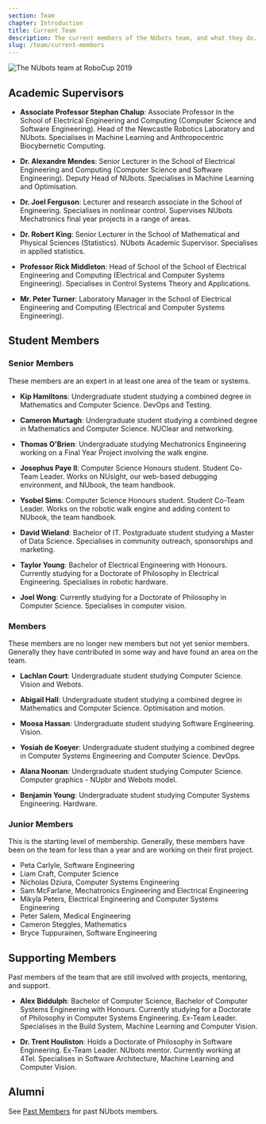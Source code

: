 ```yaml
---
section: Team
chapter: Introduction
title: Current Team
description: The current members of the NUbots team, and what they do.
slug: /team/current-members
---
```


![The NUbots team at RoboCup 2019](./images/team-photo-robocup-2019.jpg 'The NUbots team at RoboCup 2019')

## Academic Supervisors

- **Associate Professor Stephan Chalup**: Associate Professor in the School of Electrical Engineering and Computing (Computer Science and Software Engineering). Head of the Newcastle Robotics Laboratory and NUbots. Specialises in Machine Learning and Anthropocentric Biocybernetic Computing.

- **Dr. Alexandre Mendes**: Senior Lecturer in the School of Electrical Engineering and Computing (Computer Science and Software Engineering). Deputy Head of NUbots. Specialises in Machine Learning and Optimisation.

- **Dr. Joel Ferguson**: Lecturer and research associate in the School of Engineering. Specialises in nonlinear control. Supervises NUbots Mechatronics final year projects in a range of areas.

- **Dr. Robert King**: Senior Lecturer in the School of Mathematical and Physical Sciences (Statistics). NUbots Academic Supervisor. Specialises in applied statistics.

- **Professor Rick Middleton**: Head of School of the School of Electrical Engineering and Computing (Electrical and Computer Systems Engineering). Specialises in Control Systems Theory and Applications.

- **Mr. Peter Turner**: Laboratory Manager in the School of Electrical Engineering and Computing (Electrical and Computer Systems Engineering).

## Student Members

### Senior Members

These members are an expert in at least one area of the team or systems.

- **Kip Hamiltons**: Undergraduate student studying a combined degree in Mathematics and Computer Science. DevOps and Testing.

- **Cameron Murtagh**: Undergraduate student studying a combined degree in Mathematics and Computer Science. NUClear and networking.

- **Thomas O'Brien**: Undergraduate studying Mechatronics Engineering working on a Final Year Project involving the walk engine.

- **Josephus Paye II**: Computer Science Honours student. Student Co-Team Leader. Works on NUsight, our web-based debugging environment, and NUbook, the team handbook.

- **Ysobel Sims**: Computer Science Honours student. Student Co-Team Leader. Works on the robotic walk engine and adding content to NUbook, the team handbook.

- **David Wieland**: Bachelor of IT. Postgraduate student studying a Master of Data Science. Specialises in community outreach, sponsorships and marketing.

- **Taylor Young**: Bachelor of Electrical Engineering with Honours. Currently studying for a Doctorate of Philosophy in Electrical Engineering. Specialises in robotic hardware.

- **Joel Wong**: Currently studying for a Doctorate of Philosophy in Computer Science. Specialises in computer vision.

### Members

These members are no longer new members but not yet senior members. Generally they have contributed in some way and have found an area on the team.

- **Lachlan Court**: Undergraduate student studying Computer Science. Vision and Webots.

- **Abigail Hall**: Undergraduate student studying a combined degree in Mathematics and Computer Science. Optimisation and motion.

- **Moosa Hassan**: Undergraduate student studying Software Engineering. Vision.

- **Yosiah de Koeyer**: Undergraduate student studying a combined degree in Computer Systems Engineering and Computer Science. DevOps.

- **Alana Noonan**: Undergraduate student studying Computer Science. Computer graphics - NUpbr and Webots model.

- **Benjamin Young**: Undergraduate student studying Computer Systems Engineering. Hardware.

### Junior Members

This is the starting level of membership. Generally, these members have been on the team for less than a year and are working on their first project.

- Peta Carlyle, Software Engineering
- Liam Craft, Computer Science
- Nicholas Dziura, Computer Systems Engineering
- Sam McFarlane, Mechatronics Engineering and Electrical Engineering
- Mikyla Peters, Electrical Engineering and Computer Systems Engineering
- Peter Salem, Medical Engineering
- Cameron Steggles, Mathematics
- Bryce Tuppurainen, Software Engineering

## Supporting Members

Past members of the team that are still involved with projects, mentoring, and support.

- **Alex Biddulph**: Bachelor of Computer Science, Bachelor of Computer Systems Engineering with Honours. Currently studying for a Doctorate of Philosophy in Computer Systems Engineering. Ex-Team Leader. Specialises in the Build System, Machine Learning and Computer Vision.

- **Dr. Trent Houliston**: Holds a Doctorate of Philosophy in Software Engineering. Ex-Team Leader. NUbots mentor. Currently working at 4Tel. Specialises in Software Architecture, Machine Learning and Computer Vision.

## Alumni

See [Past Members](/team/past-members) for past NUbots members.
